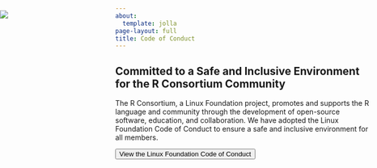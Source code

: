 ```yaml
---
about:
  template: jolla
page-layout: full
title: Code of Conduct
---
```

<section style="position: absolute; top: 75px; left:0; width: 100%;" class="linux-banner"> 
<img class="banner-image" src="lfprojects_banner_other.svg">
</section>



## Committed to a Safe and Inclusive Environment for the R Consortium Community

The R Consortium, a Linux Foundation project, promotes and supports the R language and community through the development of open-source software, education, and collaboration. We have adopted the Linux Foundation Code of Conduct to ensure a safe and inclusive environment for all members.

<a href="https://events.linuxfoundation.org/about/code-of-conduct/">
    <button class="dark-button">View the Linux Foundation Code of Conduct</button>
</a>
